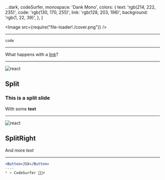   ...dark,
  codeSurfer,
  monospace: 'Dank Mono',
  colors: {
    text: 'rgb(214, 222, 235)',
    code: 'rgb(130, 170, 255)',
    link: 'rgb(128, 203, 196)',
    background: 'rgb(1, 22, 39)',
  },
}

<Image src={require("file-loader!./cover.png")} />

---

`code`

---

What happens with a [link](https://google.com)?

---


![react](cover.png)

## Split

### This is a split slide

With some **text**

---


![react](cover.png)

## SplitRight

And more _text_

---

```jsx
<Button>JSX</Button>
----
* > CodeSurfer 🏄🏼‍♂️
```
